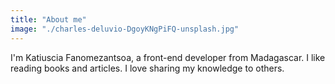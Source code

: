 ```yaml
---
title: "About me"
image: "./charles-deluvio-DgoyKNgPiFQ-unsplash.jpg"
---
```


I'm Katiuscia Fanomezantsoa, a front-end developer from Madagascar. I like reading books and articles.
I love sharing my knowledge to others.
